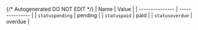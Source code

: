 {/* Autogenerated DO NOT EDIT  */}
| Name            | Value           |
| --------------- | --------------- |
| `statuspending` | pending         |
| `statuspaid`    | paid            |
| `statusoverdue` | overdue         |